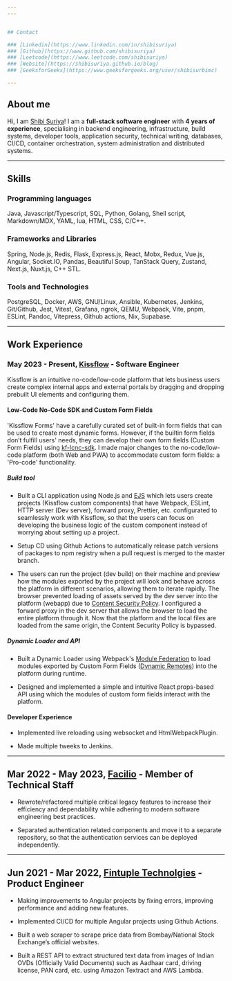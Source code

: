 ```yaml
---
---


## Contact

### [Linkedin](https://www.linkedin.com/in/shibisuriya)
### [Github](https://www.github.com/shibisuriya)
### [Leetcode](https://www.leetcode.com/shibisuriya)
### [Website](https://shibisuriya.github.io/blog)
### [GeeksforGeeks](https://www.geeksforgeeks.org/user/shibisurbimc)

---
```


## About me

Hi, I am [Shibi Suriya](https://linkedin.com/in/shibisuriya)! I am a **full-stack software engineer** with **4 years of experience**, specialising in backend engineering, infrastructure,
build systems, developer tools, application security, technical writing, databases, CI/CD, container orchestration,
system administration and distributed systems.

---


## Skills
### Programming languages

Java, Javascript/Typescript, SQL, Python, Golang, Shell script, Markdown/MDX, YAML, lua, HTML, CSS,
C/C++.

### Frameworks and Libraries

Spring, Node.js, Redis, Flask, Express.js, React, Mobx, Redux, Vue.js, Angular, Socket.IO,
Pandas, Beautiful Soup, TanStack Query, Zustand, Next.js, Nuxt.js, C++ STL.

### Tools and Technologies

PostgreSQL, Docker, AWS, GNU/Linux, Ansible, Kubernetes, Jenkins, Git/Github, Jest, Vitest,
Grafana, ngrok, QEMU, Webpack, Vite, pnpm, ESLint, Pandoc, Vitepress, Github actions, Nix, Supabase.

---



## Work Experience

### May 2023 - Present, [Kissflow](https://kissflow.com/) - Software Engineer

Kissflow is an intuitive no-code/low-code platform that lets business users create complex
internal apps and external portals by dragging and dropping prebuilt UI elements and
configuring them.

#### Low-Code No-Code SDK and Custom Form Fields

'Kissflow Forms' have a carefully curated set of built-in form fields that can be used to
create most dynamic forms. However, if the builtin form fields don’t fulfill users' needs,
they can develop their own form fields (Custom Form Fields) using
[kf-lcnc-sdk](https://github.com/kissflow/lcnc-sdk-js). I made major changes to the
no-code/low-code platform (both Web and PWA) to accommodate custom form fields: a
'Pro-code' functionality.

##### Build tool

- Built a CLI application using Node.js and [EJS](https://ejs.co) which lets users create projects (Kissflow
  custom components) that have Webpack, ESLint, HTTP server (Dev server), forward proxy,
  Prettier, etc. configurated to seamlessly work with Kissflow, so that the users can
  focus on developing the business logic of the custom component instead of worrying about
  setting up a project.

- Setup CD using Github Actions to automatically release patch versions of packages to npm
  registry when a pull request is merged to the master branch.

- The users can run the project (dev build) on their machine and preview how the modules
  exported by the project will look and behave across the platform in different scenarios,
  allowing them to iterate rapidly. The browser prevented loading of assets served by the
  dev server into the platform (webapp) due to [Content Security Policy](https://developer.mozilla.org/en-US/docs/Web/HTTP/CSP).
  I configured a forward proxy in the dev server that allows the browser to load the entire platform through it. Now that the
  platform and the local files are loaded from the same origin, the Content Security
  Policy is bypassed.

##### Dynamic Loader and API

- Built a Dynamic Loader using Webpack's [Module Federation](https://webpack.js.org/concepts/module-federation) to load modules exported by
  Custom Form Fields ([Dynamic Remotes](https://webpack.js.org/concepts/module-federation/#dynamic-remote-containers)) into the platform during runtime.

- Designed and implemented a simple and intuitive React props-based API using which the
  modules of custom form fields interact with the platform.

#### Developer Experience

- Implemented live reloading using websocket and HtmlWebpackPlugin.

- Made multiple tweeks to Jenkins.

---

## Mar 2022 - May 2023, [Facilio](https://facilio.com) - Member of Technical Staff

- Rewrote/refactored multiple critical legacy features to increase their efficiency and
  dependability while adhering to modern software engineering best practices.

- Separated authentication related components and move it to a separate repository, so
  that the authentication services can be deployed independently.

---

## Jun 2021 - Mar 2022, [Fintuple Technolgies](https://www.fintuple.com) - Product Engineer

- Making improvements to Angular projects by fixing errors, improving performance and
  adding new features.

- Implemented CI/CD for multiple Angular projects using Github Actions.

- Built a web scraper to scrape price data from Bombay/National Stock Exchange’s official websites.

- Built a REST API to extract structured text data from images of Indian OVDs (Officially
  Valid Documents) such as Aadhaar card, driving license, PAN card, etc. using Amazon
  Textract and AWS Lambda.
